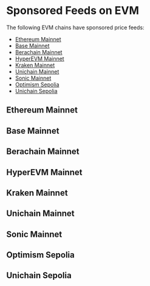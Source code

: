 
# Sponsored Feeds on EVM

The following EVM chains have sponsored price feeds:

- [Ethereum Mainnet](#ethereum-mainnet)
- [Base Mainnet](#base-mainnet)
- [Berachain Mainnet](#berachain-mainnet)
- [HyperEVM Mainnet](#hyperevm-mainnet)
- [Kraken Mainnet](#kraken-mainnet)
- [Unichain Mainnet](#unichain-mainnet)
- [Sonic Mainnet](#sonic-mainnet)
- [Optimism Sepolia](#optimism-sepolia)
- [Unichain Sepolia](#unichain-sepolia)

## Ethereum Mainnet

<SponsoredFeedsTable feeds={ethereumMainnet} networkName="Ethereum mainnet" />

## Base Mainnet

<SponsoredFeedsTable feeds={baseMainnet} networkName="Base mainnet" />

## Berachain Mainnet

<SponsoredFeedsTable feeds={berachainMainnet} networkName="Berachain mainnet" />

## HyperEVM Mainnet

<SponsoredFeedsTable feeds={hyperevmMainnet} networkName="HyperEVM mainnet" />

## Kraken Mainnet

<SponsoredFeedsTable feeds={krakenMainnet} networkName="Kraken mainnet" />

## Unichain Mainnet

<SponsoredFeedsTable feeds={unichainMainnet} networkName="Unichain mainnet" />

## Sonic Mainnet

<SponsoredFeedsTable feeds={sonicMainnet} networkName="Sonic mainnet" />

## Optimism Sepolia

<SponsoredFeedsTable feeds={optimismSepolia} networkName="Optimism Sepolia" />

## Unichain Sepolia

<SponsoredFeedsTable feeds={unichainSepolia} networkName="Unichain Sepolia" />
